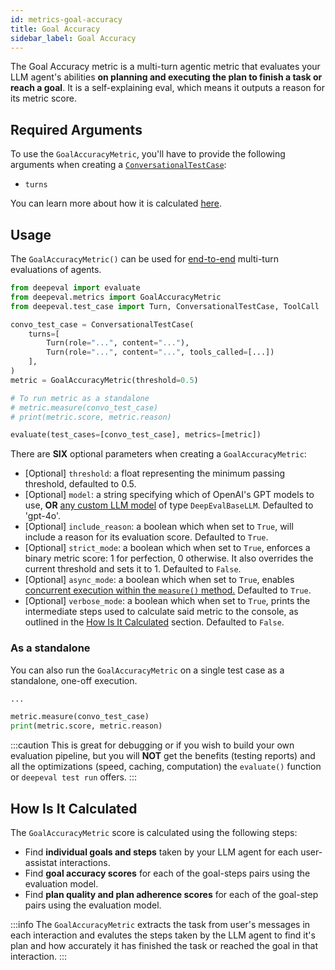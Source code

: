 ```yaml
---
id: metrics-goal-accuracy
title: Goal Accuracy
sidebar_label: Goal Accuracy
---
```


<head>
  <link
    rel="canonical"
    href="https://deepeval.com/docs/metrics-goal-accuracy"
  />
</head>


<MetricTagsDisplayer usesLLMs={true} multiTurn={true} agent={true} referenceless={true} />

The Goal Accuracy metric is a multi-turn agentic metric that evaluates your LLM agent's abilities **on planning and executing the plan to finish a task or reach a goal**. It is a self-explaining eval, which means it outputs a reason for its metric score.

## Required Arguments

To use the `GoalAccuracyMetric`, you'll have to provide the following arguments when creating a [`ConversationalTestCase`](https://www.deepeval.com/docs/evaluation-multiturn-test-cases):

- `turns`

You can learn more about how it is calculated [here](#how-is-it-calculated).

## Usage

The `GoalAccuracyMetric()` can be used for [end-to-end](/docs/evaluation-end-to-end-llm-evals) multi-turn evaluations of agents.

```python
from deepeval import evaluate
from deepeval.metrics import GoalAccuracyMetric
from deepeval.test_case import Turn, ConversationalTestCase, ToolCall

convo_test_case = ConversationalTestCase(
    turns=[
        Turn(role="...", content="..."), 
        Turn(role="...", content="...", tools_called=[...])
    ],
)
metric = GoalAccuracyMetric(threshold=0.5)

# To run metric as a standalone
# metric.measure(convo_test_case)
# print(metric.score, metric.reason)

evaluate(test_cases=[convo_test_case], metrics=[metric])
```

There are **SIX** optional parameters when creating a `GoalAccuracyMetric`:

- [Optional] `threshold`: a float representing the minimum passing threshold, defaulted to 0.5.
- [Optional] `model`: a string specifying which of OpenAI's GPT models to use, **OR** [any custom LLM model](/docs/metrics-introduction#using-a-custom-llm) of type `DeepEvalBaseLLM`. Defaulted to 'gpt-4o'.
- [Optional] `include_reason`: a boolean which when set to `True`, will include a reason for its evaluation score. Defaulted to `True`.
- [Optional] `strict_mode`: a boolean which when set to `True`, enforces a binary metric score: 1 for perfection, 0 otherwise. It also overrides the current threshold and sets it to 1. Defaulted to `False`.
- [Optional] `async_mode`: a boolean which when set to `True`, enables [concurrent execution within the `measure()` method.](/docs/metrics-introduction#measuring-a-metric-in-async) Defaulted to `True`.
- [Optional] `verbose_mode`: a boolean which when set to `True`, prints the intermediate steps used to calculate said metric to the console, as outlined in the [How Is It Calculated](#how-is-it-calculated) section. Defaulted to `False`.

### As a standalone

You can also run the `GoalAccuracyMetric` on a single test case as a standalone, one-off execution.

```python
...

metric.measure(convo_test_case)
print(metric.score, metric.reason)
```

:::caution
This is great for debugging or if you wish to build your own evaluation pipeline, but you will **NOT** get the benefits (testing reports) and all the optimizations (speed, caching, computation) the `evaluate()` function or `deepeval test run` offers.
:::

## How Is It Calculated

The `GoalAccuracyMetric` score is calculated using the following steps:

- Find **individual goals and steps** taken by your LLM agent for each user-assistat interactions.
- Find **goal accuracy scores** for each of the goal-steps pairs using the evaluation model.
- Find **plan quality and plan adherence scores** for each of the goal-step pairs using the evaluation model.

<Equation formula="\text{Goal Accuracy Score} = \frac{\text{Goal Accuracy Score + Plan Evaluation Score}}{\text{2}}" />

:::info
The `GoalAccuracyMetric` extracts the task from user's messages in each interaction and evalutes the steps taken by the LLM agent to find it's plan and how accurately it has finished the task or reached the goal in that interaction.
:::
